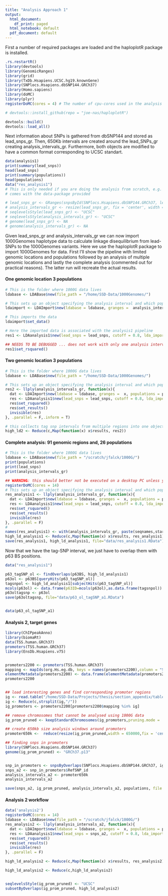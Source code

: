```yaml
---
title: "Analysis Approach 1"
output:
  html_document:
    df_print: paged
  html_notebook: default
  pdf_document: default
---
```


First a number of required packages are loaded and the haploplotR package is installed.
```r
.rs.restartR()
library(devtools)
library(GenomicRanges)
library(grid)
library(TxDb.Hsapiens.UCSC.hg19.knownGene)
library(SNPlocs.Hsapiens.dbSNP144.GRCh37)
library(Homo.sapiens)
library(doMC)
library(plyr)
registerDoMC(cores = 4) # The number of cpu-cores used in the analysis

# devtools::install_github(repo = "joe-nas/haploplotR")

devtools::build()
devtools::load_all()
```


Next information about SNPs is gathered from dbSNP144 and stored as lead_snps_gr. Then, 650Kb intervals are created around the lead_SNPs_gr creating analysis_intervals_gr. Furthermore, both objects are modified to have a common format corresponding to UCSC standart.
```r
data(analysis1)
print(summary(lead_snps))
head(lead_snps)
print(summary(populations))
head(populations)
data("res_analysis1")
# This is only needed if you are doing the analysis from scratch, e.g. if you start with raw SNP ids. Here such data 
# comes with the data-package provided

# lead_snps_gr <- GRanges(snpsById(SNPlocs.Hsapiens.dbSNP144.GRCh37, lead_snps))
# analysis_intervals_gr <- resize(lead_snps_gr, fix = 'center', width = 6.5e5)
# seqlevelsStyle(lead_snps_gr) <- "UCSC"
# seqlevelsStyle(analysis_intervals_gr) <- "UCSC"
# genome(lead_snps_gr) <- NA
# genome(analysis_intervals_gr) <- NA
```

Given lead_snps_gr and analysis_intervals_gr we can now import 1000Genomes haplotype data to calculate linkage disequilibrium from lead-SNPs to the 1000Genomes variants. Here we use the haploplotR package to import 1000Genomes for data. First I'll show the pipeline with limited genomic locations and populations followed by an analysis of multiple genomic locations and lastly the complete analysis (commented out for practical reasons). The latter run will recreate the actual results.

#### One genomic location 3 populations

```r
# This is the folder where 1000G data lives
ldabase <- LDABase$new(file_path = "/home/SSD-Data/1000Genomes/")

# This sets up an object specifying the analysis interval and which populations are to be analyzed
ldaimport <- LDAImport$new(ldabase = ldabase, granges =  analysis_intervals_gr[1], populations = c("CEU","CHB","JPT"))

# This imports the data
ldaimport$set_data()

# Here the imported data is associated with the analysis1 pipeline
res1 <- LDAanalysis1$new(lead_snps = lead_snps, cutoff = 0.8, lda_import = ldaimport)

## NEEDS TO BE DEBUGGED ... does not work with only one analysis interval
res1$set_rsquared()

```

#### Two genomic location 3 populations

```R
# This is the folder where 1000G data lives
ldabase <- LDABase$new(file_path = "/home/SSD-Data/1000Genomes/")

# This sets up an object specifying the analysis interval and which populations are to be analyzed
res2 <- llply(analysis_intervals_gr, function(x){
  dat <- LDAImport$new(ldabase = ldabase, granges =  x, populations = populations)$set_data()
  res <- LDAanalysis1$new(lead_snps = lead_snps, cutoff = 0.8, lda_import = dat)
  res$set_rsquared()
  res$set_results()
  invisible(res)
}, .parallel = F,.inform = T)

# this collects tag snp intervals from multiple regions into one object
high_ld2 <- Reduce(c,Map(function(x) x$results, res2))
```


#### Complete analysis: 91 genomic regions and, 26 populations

```R

# This is the folder where 1000G data lives
ldabase <- LDABase$new(file_path = "/scratch/jfalck/1000G/")
print(populations)
print(lead_snps)
print(analysis_intervals_gr)

## WARNING: this should better not be executed on a desktop PC unless you have enough memory.
registerDoMC(cores = 14)
# This sets up an object specifying the analysis interval and which populations are to be analyzed
res_analysis1 <- llply(analysis_intervals_gr, function(x){
  dat <- LDAImport$new(ldabase = ldabase, granges =  x, populations = populations)$set_data()
  res <- LDAanalysis1$new(lead_snps = lead_snps, cutoff = 0.8, lda_import = dat)
  res$set_rsquared()
  res$set_results()
  invisible(res)
}, .parallel = F)
# 
names(res_analysis1) <- with(analysis_intervals_gr, paste(seqnames,start,end,sep = ":"))
high_ld_analysis1 <- Reduce(c,Map(function(x) x$results, res_analysis1))
save(res_analysis1, high_ld_analysis1, file="data/res_analysis1.RData")
```
Now that we have the tag-SNP interval, we just have to overlap them with p63 BS positions.
```r
data("res_analysis1")

p63_tagSNP_ol <- findOverlaps(p63BS, high_ld_analysis1)
p63ol <- p63BS[queryHits(p63_tagSNP_ol)]
tagsnpol <- high_ld_analysis1[subjectHits(p63_tagSNP_ol)]
mcols(p63ol) <- data.frame(p63ID=mcols(p63ol),as.data.frame(tagsnpol))
p63oltagsnp <- p63ol
save(p63oltagsnp, file="data/p63_ol_tagSNP_a1.RData")


data(p63_ol_tagSNP_a1)
```

#### Analysis 2, target genes

```r
library(ChIPpeakAnno)
library(biomaRt)
data(TSS.human.GRCh37)
promoters(TSS.human.GRCh37)
library(EnsDb.Hsapiens.v75)


promoters2200 <- promoters(TSS.human.GRCh37)
mapping <- mapIds(org.Hs.eg.db, keys = names(promoters2200),column = "SYMBOL", keytype = "ENSEMBL", multiVals = 'first')
elementMetadata(promoters2200) <- data.frame(elementMetadata(promoters2200), mapping)
promoters2200


## load interesting genes and find corresponding promoter regions
ig <- read.table("/home/SSD-Data/Projects/thesis/section_appendix/tables/interestinggenes.csv", header = F, stringsAsFactors = F)$V1
ig <- Reduce(c,strsplit(ig,"/"))
ig_promoters <- promoters2200[promoters2200$mapping %in% ig]

## remove chromosomes that cannot be analysed using 1000G data
ig_prom_pruned <- keepStandardChromosomes(ig_promoters,pruning.mode = 'coarse')

## create 650kb size analysis windows around promoters
promoter650k <-  reduce(resize(ig_prom_pruned,width = 650000,fix = 'center'))

## finding snps in promoters
library(SNPlocs.Hsapiens.dbSNP144.GRCh37)
genome(ig_prom_pruned) <- "GRCh37.p13"


snp_in_promoters <- snpsByOverlaps(SNPlocs.Hsapiens.dbSNP144.GRCh37, ig_prom_pruned)
snps_a2 <- snp_in_promoters$RefSNP_id
analysis_intervals_a2 <- promoter650k
analysis_intervals_a2

save(snps_a2, ig_prom_pruned, analysis_intervals_a2, populations, file = "data/analysis2.RData")


```
#### Analysis 2 workflow
```r
data('analysis2')
registerDoMC(cores = 14)
ldabase <- LDABase$new(file_path = "/scratch/jfalck/1000G/")
res_analysis2 <- llply(analysis_intervals_a2, function(x){
  dat <- LDAImport$new(ldabase = ldabase, granges =  x, populations = populations)$set_data()
  res <- LDAanalysis1$new(lead_snps = snps_a2, cutoff = 0.8, lda_import = dat)
  res$set_rsquared()
  res$set_results()
  invisible(res)
}, .parallel = F)

high_ld_analysis2 <- Reduce(c,Map(function(x) x$results, res_analysis2))

high_ld_analysis2 <- Reduce(c,high_ld_analysis2)


seqlevelsStyle(ig_prom_pruned) <- "UCSC"
subsetByOverlaps(ig_prom_pruned, high_ld_analysis2)


```


